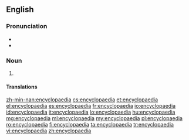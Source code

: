 {{also|encyclopædia}}
==English==

===Pronunciation===
* {{audio|en-us-encyclopaedia.ogg|Audio (US)}}
* {{rhymes|iːdiə}}

===Noun===
{{en-noun|encyclopaedias|pl2=encyclopaediae}}

# {{context|chiefly|UK|Australia|lang=en}} {{alternative spelling of|encyclopedia}}

====Translations====
{{trans-see|encyclopedia}}

[[zh-min-nan:encyclopaedia]]
[[cs:encyclopaedia]]
[[et:encyclopaedia]]
[[el:encyclopaedia]]
[[es:encyclopaedia]]
[[fr:encyclopaedia]]
[[io:encyclopaedia]]
[[id:encyclopaedia]]
[[it:encyclopaedia]]
[[lo:encyclopaedia]]
[[hu:encyclopaedia]]
[[mg:encyclopaedia]]
[[ml:encyclopaedia]]
[[my:encyclopaedia]]
[[pl:encyclopaedia]]
[[ro:encyclopaedia]]
[[fi:encyclopaedia]]
[[ta:encyclopaedia]]
[[tr:encyclopaedia]]
[[vi:encyclopaedia]]
[[zh:encyclopaedia]]